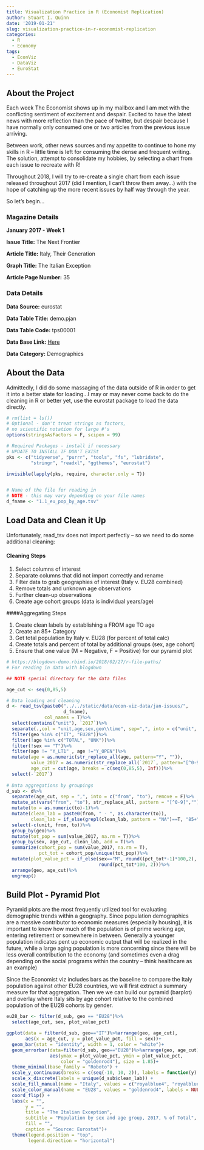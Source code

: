```yaml
---
title: Visualization Practice in R (Economist Replication)
author: Stuart I. Quinn
date: '2019-01-21'
slug: visualization-practice-in-r-economist-replication
categories:
  - R
  - Economy
tags:
  - EconViz
  - DataViz
  - EuroStat
---
```


## About the Project

Each week The Economist shows up in my mailbox and I am met with the conflicting sentiment of excitement and despair. Excited to have the latest news with more reflection than the pace of twitter, but despair because I have normally only consumed one or two articles from the previous issue arriving. 

Between work, other news sources and my appetite to continue to hone my skills in R -- little time is left for consuming the dense and frequent writing. The solution, attempt to consolidate my hobbies, by selecting a chart from each issue to recreate with R! 

Throughout 2018, I will try to re-create a single chart from each issue released throughout 2017 (did I mention, I can't throw them away...) with the hope of catching up the more recent issues by half way through the year. 

So let's begin...

### Magazine Details
**January 2017 - Week 1**

**Issue Title:** The Next Frontier

**Article Title:** Italy, Their Generation

**Graph Title:** The Italian Exception

**Article Page Number:** 35

### Data Details

**Data Source:** eurostat

**Data Table Title:** demo.pjan

**Data Table Code:** tps00001

**Data Base Link:** [Here][1]

**Data Category:** Demographics

## About the Data

Admittedly, I did do some massaging of the data outside of R in order to get it into a better state for loading...I may or may  never come back to do the cleaning in R or better yet, use the eurostat package to load the data directly. 

```r
# rm(list = ls())
# Optional - don't treat strings as factors, 
# no scientific notation for large #'s
options(stringsAsFactors = F, scipen = 99)

# Required Packages - install if necessary
# UPDATE TO INSTALL IF DON'T EXISt
pks <- c("tidyverse", "purrr", "tools", "fs", "lubridate", 
         "stringr", "readxl", "ggthemes", "eurostat")

invisible(lapply(pks, require, character.only = T))


# Name of the file for reading in
# NOTE - this may vary depending on your file names
d_fname <- "1.1_eu_pop_by_age.tsv"
```

## Load Data and Clean it Up

Unfortunately, read_tsv does not import perfectly -- so we need to do some additional cleaning: 

#### Cleaning Steps

1. Select columns of interest
2. Separate columns that did not import correctly and rename
3. Filter data to grab geographies of interest (Italy v. EU28 combined)
4. Remove totals and unknown age observations
5. Further clean-up observations
6. Create age cohort groups (data is individual years/age)


####Aggregating Steps

1. Create clean labels by establishing a FROM age TO age
2. Create an 85+ Category 
3. Get total population by Italy v. EU28 (for percent of total calc)
4. Create totals and percent of total by additional groups (sex, age cohort)
5. Ensure that one value (M = Negative, F = Positive) for our pyramid plot

```r

# https://blogdown-demo.rbind.io/2018/02/27/r-file-paths/
# For reading in data with blogdown

## NOTE special directory for the data files

age_cut <- seq(0,85,5)

# Data loading and cleaning
d <- read_tsv(paste0("../../static/data/econ-viz-data/jan-issues/", 
                     d_fname),
              col_names = T)%>%
  select(contains("unit"), `2017`)%>%
  separate(.,col = "unit,age,sex,geo\\time", sep=",", into = c("unit", "age", "sex", "geo"))%>%
  filter(geo %in% c("IT", "EU28"))%>%
  filter(!age %in% c("TOTAL", "UNK"))%>%
  filter(!sex == "T")%>%
  filter(age != "Y_LT1" , age !="Y_OPEN")%>%
  mutate(age = as.numeric(str_replace_all(age, pattern="Y", "")), 
         value_2017 = as.numeric(str_replace_all(`2017`, pattern="[^0-9]", "")), 
         age_cut = cut(age, breaks = c(seq(0,85,5), Inf)))%>%
  select(-`2017`)
  
# Data aggregations by groupings 
d_sub <- d%>%
  separate(age_cut, sep = ",", into = c("from", "to"), remove = F)%>%
  mutate_at(vars("from", "to"), str_replace_all, pattern = "[^0-9]","")%>%
  mutate(to = as.numeric(to)-1)%>%
  mutate(clean_lab = paste0(from, " - ", as.character(to)), 
         clean_lab = if_else(grepl(clean_lab, pattern = "NA")==T, "85+", clean_lab))%>%
  select(-c(unit, from, to))%>%
  group_by(geo)%>%
  mutate(tot_pop = sum(value_2017, na.rm = T))%>%
  group_by(sex, age_cut, clean_lab, add = T)%>%
  summarize(cohort_pop = sum(value_2017, na.rm = T), 
            pct_tot = cohort_pop/unique(tot_pop))%>%
  mutate(plot_value_pct = if_else(sex=="M", round((pct_tot*-1)*100,2), 
                                  round(pct_tot*100, 2)))%>%
  arrange(geo, age_cut)%>%
  ungroup()

```

## Build Plot - Pyramid Plot

Pyramid plots are the most frequently utilized tool for evaluating demographic trends within a geography. Since population demographics are a massive contributor to economic measures (especially housing), it is important to know how much of the population is of prime working age, entering retirement or somewhere in between. Generally a younger population indicates pent up economic output that will be realized in the future, while a large aging population is more concerning since there will be less overall contribution to the economy (and sometimes even a drag depending on the social programs within the country -- think healthcare as an example)

Since the Economist viz includes bars as the baseline to compare the Italy population against other EU28 countries, we will first extract a summary measure for that aggregation. Then we we can build our pyramid (barplot) and overlay where Italy sits by age cohort relative to the combined population of the EU28 cohorts by gender.

```r

eu28_bar <- filter(d_sub, geo == "EU28")%>%
  select(age_cut, sex, plot_value_pct)

ggplot(data = filter(d_sub, geo=="IT")%>%arrange(geo, age_cut), 
       aes(x = age_cut, y = plot_value_pct, fill = sex))+ 
  geom_bar(stat = "identity", width = 1, color = "white")+
  geom_errorbar(data=filter(d_sub, geo=="EU28")%>%arrange(geo, age_cut), 
                aes(ymax = plot_value_pct, ymin = plot_value_pct, 
                    color = "goldenrod4"), size = 1.85)+
  theme_minimal(base_family = "Roboto") + 
  scale_y_continuous(breaks = c(seq(-10, 10, 2)), labels = function(y) paste0(abs(y)))+ 
  scale_x_discrete(labels = unique(d_sub$clean_lab)) + 
  scale_fill_manual(name = "Italy", values = c("royalblue4", "royalblue1")) + 
  scale_color_manual(name = "EU28", values = "goldenrod4", labels = NULL)+
  coord_flip() + 
  labs(x = "", 
       y = "", 
       title = "The Italian Exception", 
       subtitle = "Population by sex and age group, 2017, % of Total", 
       fill = "", 
       caption = "Source: Eurostat")+
  theme(legend.position = "top", 
        legend.direction = "horizontal")




```



[1]: https://ec.europa.eu/eurostat/web/population-demography-migration-projections/data/main-tables